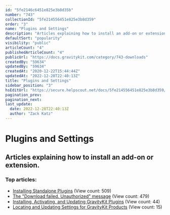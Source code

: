 ```yaml
---
id: "5fe2146c6451e825e3b8d35b"
number: "743"
collectionId: "5fe214556451e825e3b8d359"
order: "3"
name: "Plugins and Settings"
description: "Articles explaining how to install an add-on or extension."
defaultSort: "popularity"
visibility: "public"
articleCount: "4"
publishedArticleCount: "4"
publicUrl: "https://docs.gravitykit.com/category/743-downloads"
createdBy: "59634"
updatedBy: "59634"
createdAt: "2020-12-22T15:44:44Z"
updatedAt: "2022-12-28T22:40:13Z"
title: "Plugins and Settings"
sidebar_position: "3"
hsEditUrl: "https://secure.helpscout.net/docs/5fe214556451e825e3b8d359/article/5fe2146c6451e825e3b8d35b"
pagination_prev: 
pagination_next: 
last_update:
  date: 2022-12-28T22:40:13Z
  author: "Zack Katz"
---
```


# Plugins and Settings

## Articles explaining how to install an add-on or extension.

### Top articles: 

- [Installing Standalone Plugins](776-installing-standalone-plugins) (View count: 509)
- [The "Download failed. Unauthorized" message](614-the-download-failed-unauthorized-message) (View count: 479)
- [Installing, Activating, and Updating GravityKit Plugins](877-installing-activating-and-updating-gravitykit-plugins) (View count: 44)
- [Locating and Updating Settings for GravityKit Products](878-settings) (View count: 15)


